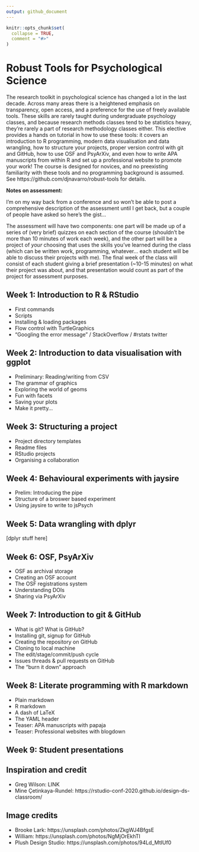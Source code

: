 ```yaml
---
output: github_document
---
```


<!-- README.md is generated from README.Rmd. Please edit that file -->

```r
knitr::opts_chunk$set(
  collapse = TRUE,
  comment = "#>"
)
```

<!-- badges: start -->
<!-- badges: end -->

# Robust Tools for Psychological Science

The research toolkit in psychological science has changed a lot in the last decade. Across many areas there is a heightened emphasis on transparency, open access, and a preference for the use of freely available tools. These skills are rarely taught during undergraduate psychology classes, and because research methods classes tend to be statistics heavy, they're rarely a part of research methodology classes either. This elective provides a hands on tutorial in how to use these tools: it covers an introduction to R programming, modern data visualisation and data wrangling, how to structure your projects, proper version control with git and GitHub, how to use OSF and PsyArXiv, and even how to write APA manuscripts from within R and set up a professional website to promote your work! The course is designed for novices, and no preexisting familiarity with these tools and no programming background is assumed. See https://github.com/djnavarro/robust-tools for details. 

**Notes on assessment:**

I'm on my way back from a conference and so won't be able to post a comprehensive description of the assessment until I get back, but a couple of people have asked so here's the gist...

The assessment will have two components: one part will be made up of a series of (very brief) quizzes on each section of the course (shouldn't be more than 10 minutes of work each week), and the other part will be a project of *your* choosing that uses the skills you've learned during the class (which can be written work, programming, whatever... each student will be able to discuss their projects with me). The final week of the class will consist of each student giving a brief presentation (~10-15 minutes) on what their project was about, and that presentation would count as part of the project for assessment purposes. 


## Week 1: Introduction to R & RStudio

- First commands
- Scripts
- Installing & loading packages
- Flow control with TurtleGraphics
- "Googling the error message" / StackOverflow / #rstats twitter


## Week 2: Introduction to data visualisation with ggplot

- Preliminary: Reading/writing from CSV
- The grammar of graphics
- Exploring the world of geoms
- Fun with facets
- Saving your plots
- Make it pretty...

## Week 3: Structuring a project

- Project directory templates
- Readme files
- RStudio projects
- Organising a collaboration

## Week 4: Behavioural experiments with jaysire

- Prelim: Introducing the pipe
- Structure of a broswer based experiment
- Using jaysire to write to jsPsych

## Week 5: Data wrangling with dplyr

[dplyr stuff here]

## Week 6: OSF, PsyArXiv

- OSF as archival storage 
- Creating an OSF account
- The OSF registrations system
- Understanding DOIs
- Sharing via PsyArXiv

## Week 7: Introduction to git & GitHub

- What is git? What is GitHub?
- Installing git, signup for GitHub
- Creating the repository on GitHub
- Cloning to local machine
- The edit/stage/commit/push cycle
- Issues threads & pull requests on GitHub
- The "burn it down" approach

## Week 8: Literate programming with R markdown

- Plain markdown
- R markdown
- A dash of LaTeX
- The YAML header
- Teaser: APA manuscripts with papaja
- Teaser: Professional websites with blogdown


## Week 9: Student presentations



## Inspiration and credit

- Greg Wilson: LINK
- Mine Çetinkaya-Rundel: https://rstudio-conf-2020.github.io/design-ds-classroom/

## Image credits

- Brooke Lark: https://unsplash.com/photos/ZkgWJ4BfgsE
- William: https://unsplash.com/photos/NgMjOrEkhTI
- Plush Design Studio: https://unsplash.com/photos/94Ld_MtIUf0
